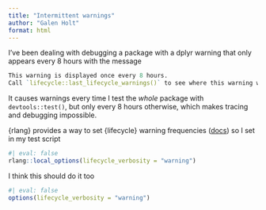 ```yaml
---
title: "Intermittent warnings"
author: "Galen Holt"
format: html
---
```


I've been dealing with debugging a package with a dplyr warning that only appears every 8 hours with the message

``` R
This warning is displayed once every 8 hours.
Call `lifecycle::last_lifecycle_warnings()` to see where this warning was generated.
```

It causes warnings every time I test the *whole* package with `devtools::test()`, but only every 8 hours otherwise, which makes tracing and debugging impossible.

{rlang} provides a way to set {lifecycle} warning frequencies ([docs](https://lifecycle.r-lib.org/reference/verbosity.html)) so I set in my test script

```r
#| eval: false
rlang::local_options(lifecycle_verbosity = "warning")

```

I think this should do it too

```r
#| eval: false
options(lifecycle_verbosity = "warning")
```
